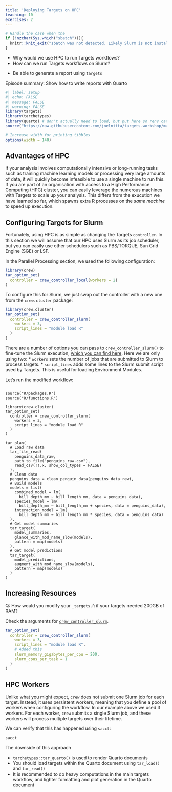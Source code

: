 ```yaml
---
title: 'Deploying Targets on HPC'
teaching: 10
exercises: 2
---
```


```R
# Handle the case when the 
if (!nzchar(Sys.which("sbatch"))){
  knitr::knit_exit("sbatch was not detected. Likely Slurm is not installed. Exiting.")
}
```

:::::::::::::::::::::::::::::::::::::: questions 

- Why would we use HPC to run Targets workflows?
- How can we run Targets workflows on Slurm?

::::::::::::::::::::::::::::::::::::::::::::::::

::::::::::::::::::::::::::::::::::::: objectives

- Be able to generate a report using `targets`

::::::::::::::::::::::::::::::::::::::::::::::::

::::::::::::::::::::::::::::::::::::: instructor

Episode summary: Show how to write reports with Quarto

::::::::::::::::::::::::::::::::::::::::::::::::

```r
#| label: setup
#| echo: FALSE
#| message: FALSE
#| warning: FALSE
library(targets)
library(tarchetypes)
library(quarto) # don't actually need to load, but put here so renv catches it
source("https://raw.githubusercontent.com/joelnitta/targets-workshop/main/episodes/files/functions.R?token=$(date%20+%s)") # nolint

# Increase width for printing tibbles
options(width = 140)
```

## Advantages of HPC

If your analysis involves computationally intensive or long-running tasks such as training machine learning models or processing very large amounts of data, it will quickly become infeasible to use a single machine to run this.
If you are part of an organisation with access to a High Performance Computing (HPC) cluster, you can easily leverage the numerous machines with Targets to scale up your analysis.
This differs from the exucution we have learned so far, which spawns extra R processes on the *same machine* to speed up execution.

## Configuring Targets for Slurm

Fortunately, using HPC is as simple as changing the Targets `controller`.
In this section we will assume that our HPC uses Slurm as its job scheduler, but you can easily use other schedulers such as PBS/TORQUE, Sun Grid Engine (SGE) or LSF.

In the Parallel Processing section, we used the following configuration:
```R
library(crew)
tar_option_set(
  controller = crew_controller_local(workers = 2)
)
```
To configure this for Slurm, we just swap out the controller with a new one from the `crew.cluster` package:

```R
library(crew.cluster)
tar_option_set(
  controller = crew_controller_slurm(
    workers = 3,
    script_lines = "module load R"
  )
)
```

There are a number of options you can pass to `crew_controller_slurm()` to fine-tune the Slurm execution, [which you can find here](https://wlandau.github.io/crew.cluster/reference/crew_controller_slurm.html).
Here we are only using two:
  * `workers` sets the number of jobs that are submitted to Slurm to process targets.
  * `script_lines` adds some lines to the Slurm submit script used by Targets. This is useful for loading Environment Modules.

Let's run the modified workflow:

```r
```

```
source("R/packages.R")
source("R/functions.R")

library(crew.cluster)
tar_option_set(
  controller = crew_controller_slurm(
    workers = 3,
    script_lines = "module load R"
  )
)

tar_plan(
  # Load raw data
  tar_file_read(
    penguins_data_raw,
    path_to_file("penguins_raw.csv"),
    read_csv(!!.x, show_col_types = FALSE)
  ),
  # Clean data
  penguins_data = clean_penguin_data(penguins_data_raw),
  # Build models
  models = list(
    combined_model = lm(
      bill_depth_mm ~ bill_length_mm, data = penguins_data),
    species_model = lm(
      bill_depth_mm ~ bill_length_mm + species, data = penguins_data),
    interaction_model = lm(
      bill_depth_mm ~ bill_length_mm * species, data = penguins_data)
  ),
  # Get model summaries
  tar_target(
    model_summaries,
    glance_with_mod_name_slow(models),
    pattern = map(models)
  ),
  # Get model predictions
  tar_target(
    model_predictions,
    augment_with_mod_name_slow(models),
    pattern = map(models)
  )
)
```

::: challenge
## Increasing Resources

Q: How would you modify your `_targets.R` if your targets needed 200GB of RAM?

::: hint
Check the arguments for [`crew_controller_slurm`](https://wlandau.github.io/crew.cluster/reference/crew_controller_slurm.html#arguments-1).
:::
::: solution
```R
tar_option_set(
  controller = crew_controller_slurm(
    workers = 3,
    script_lines = "module load R",
    # Added this
    slurm_memory_gigabytes_per_cpu = 200,
    slurm_cpus_per_task = 1
  )
)
```
:::
:::

## HPC Workers

Unlike what you might expect, `crew` does not submit one Slurm job for each target. 
Instead, it uses persistent workers, meaning that you define a pool of workers when configuring the workflow.
In our example above we used 3 workers.
For each worker, `crew` submits a single Slurm job, and these workers will process multiple targets over their lifetime.

We can verify that this has happened using `sacct`:

```bash
sacct
```

The downside of this approach

::::::::::::::::::::::::::::::::::::: keypoints 

- `tarchetypes::tar_quarto()` is used to render Quarto documents
- You should load targets within the Quarto document using `tar_load()` and `tar_read()`
- It is recommended to do heavy computations in the main targets workflow, and lighter formatting and plot generation in the Quarto document

::::::::::::::::::::::::::::::::::::::::::::::::
